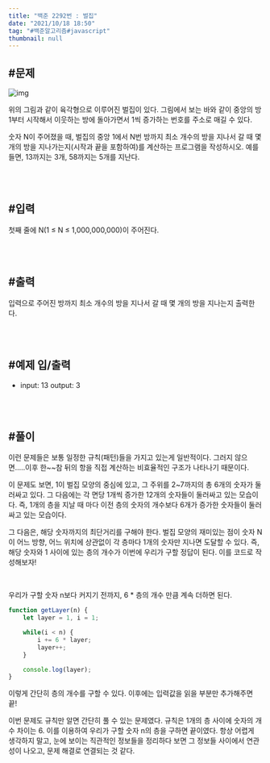 ```yaml
---
title: "백준 2292번 : 벌집"
date: "2021/10/18 18:50"
tag: "#백준알고리즘#javascript"
thumbnail: null
---
```


## #문제

![img](../../../../post-images/20211018/벌집.png)

위의 그림과 같이 육각형으로 이루어진 벌집이 있다. 그림에서 보는 바와 같이 중앙의 방 1부터 시작해서 이웃하는 방에 돌아가면서 1씩 증가하는 번호를 주소로 매길 수 있다.

숫자 N이 주어졌을 때, 벌집의 중앙 1에서 N번 방까지 최소 개수의 방을 지나서 갈 때 몇 개의 방을 지나가는지(시작과 끝을 포함하여)를 계산하는 프로그램을 작성하시오. 예를 들면, 13까지는 3개, 58까지는 5개를 지난다.

<br/>
<br/>

## #입력

첫째 줄에 N(1 ≤ N ≤ 1,000,000,000)이 주어진다.

<br/>
<br/>

## #출력

입력으로 주어진 방까지 최소 개수의 방을 지나서 갈 때 몇 개의 방을 지나는지 출력한다.

<br/>
<br/>

## #예제 입/출력

- input: 13
    output: 3
    
<br/>
<br/>

## #풀이

이런 문제들은 보통 일정한 규칙(패턴)들을 가지고 있는게 일반적이다. 그러지 않으면.....이후 한~~참 뒤의 항을 직접 계산하는 비효율적인 구조가 나타나기 때문이다.

이 문제도 보면, 1이 벌집 모양의 중심에 있고, 그 주위를 2~7까지의 총 6개의 숫자가 둘러싸고 있다. 그 다음에는 각 면당 1개씩 증가한 12개의 숫자들이 둘러싸고 있는 모습이다. 즉, 1개의 층을 지날 때 마다 이전 층의 숫자의 개수보다 6개가 증가한 숫자들이 둘러싸고 있는 모습이다. 

그 다음은, 해당 숫자까지의 최단거리를 구해야 한다. 벌집 모양의 재미있는 점이 숫자 N이 어느 방향, 어느 위치에 상관없이 각 층마다 1개의 숫자만 지나면 도달할 수 있다. 즉, 해당 숫자와 1 사이에 있는 층의 개수가 이번에 우리가 구할 정답이 된다. 이를 코드로 작성해보자!

<br/>

우리가 구할 숫자 n보다 커지기 전까지, 6 * 층의 개수 만큼 계속 더하면 된다. 
```javascript
function getLayer(n) {
    let layer = 1, i = 1;

    while(i < n) {
        i += 6 * layer;
        layer++;
    }

    console.log(layer);
}
```

이렇게 간단히 층의 개수를 구할 수 있다. 이후에는 입력값을 읽을 부분만 추가해주면 끝!

이번 문제도 규칙만 알면 간단히 풀 수 있는 문제였다. 규칙은 1개의 층 사이에 숫자의 개수 차이는 6. 이를 이용하여 우리가 구할 숫자 n의 층을 구하면 끝이였다. 항상 어렵게 생각하지 말고, 눈에 보이는 직관적인 정보들을 정리하다 보면 그 정보들 사이에서 연관성이 나오고, 문제 해결로 연결되는 것 같다.